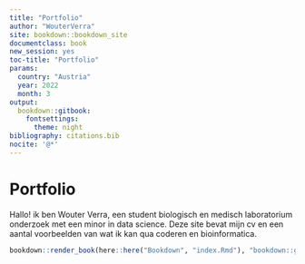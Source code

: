 ```yaml
---
title: "Portfolio"
author: "WouterVerra"
site: bookdown::bookdown_site
documentclass: book
new_session: yes
toc-title: "Portfolio"
params:
  country: "Austria"
  year: 2022
  month: 3
output:
  bookdown::gitbook:
    fontsettings:
      theme: night
bibliography: citations.bib
nocite: '@*'
---
```


# Portfolio

Hallo! ik ben Wouter Verra, een student biologisch en medisch laboratorium onderzoek met een minor in data science. Deze site bevat mijn cv en een aantal voorbeelden van wat ik kan qua coderen en bioinformatica. 

```r
bookdown::render_book(here::here("Bookdown", "index.Rmd"), "bookdown::gitbook")
```
